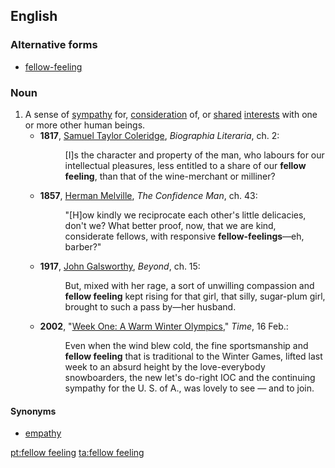 ==English==

===Alternative forms===
* [[fellow-feeling]]

===Noun===
{{en-noun|sg=[[fellow]] [[feeling]]}}

# A sense of [[sympathy]] for, [[consideration]] of, or [[shared]] [[interest]]s with one or more other human beings.
#* '''1817''', [[w:Samuel Taylor Coleridge|Samuel Taylor Coleridge]], ''Biographia Literaria'', ch. 2:
#*: [I]s the character and property of the man, who labours for our intellectual pleasures, less entitled to a share of our '''fellow feeling''', than that of the wine-merchant or milliner? 
#* '''1857''', [[w:Herman Melville|Herman Melville]], ''The Confidence Man'', ch. 43:
#*: "[H]ow kindly we reciprocate each other's little delicacies, don't we? What better proof, now, that we are kind, considerate fellows, with responsive '''fellow-feelings'''—eh, barber?"
#* '''1917''', [[w:John Galsworthy|John Galsworthy]], ''Beyond'', ch. 15:
#*: But, mixed with her rage, a sort of unwilling compassion and '''fellow feeling''' kept rising for that girl, that silly, sugar-plum girl, brought to such a pass by—her husband.
#* '''2002''', "[http://www.time.com/time/arts/article/0,8599,203479,00.html Week One: A Warm Winter Olympics]," ''Time'', 16 Feb.:
#*: Even when the wind blew cold, the fine sportsmanship and '''fellow feeling''' that is traditional to the Winter Games, lifted last week to an absurd height by the love-everybody snowboarders, the new let's do-right IOC and the continuing sympathy for the U. S. of A., was lovely to see — and to join.

====Synonyms====
* [[empathy]]

[[pt:fellow feeling]]
[[ta:fellow feeling]]